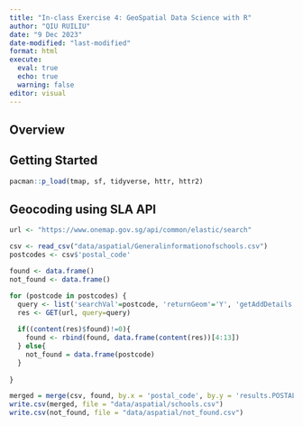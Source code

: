 ```yaml
---
title: "In-class Exercise 4: GeoSpatial Data Science with R"
author: "QIU RUILIU"
date: "9 Dec 2023"
date-modified: "last-modified"
format: html
execute: 
  eval: true
  echo: true
  warning: false
editor: visual
---
```


## Overview

## Getting Started

```r
pacman::p_load(tmap, sf, tidyverse, httr, httr2)
```

## Geocoding using SLA API

```r
url <- "https://www.onemap.gov.sg/api/common/elastic/search"

csv <- read_csv("data/aspatial/Generalinformationofschools.csv")
postcodes <- csv$'postal_code'

found <- data.frame()
not_found <- data.frame()

for (postcode in postcodes) {
  query <- list('searchVal'=postcode, 'returnGeom'='Y', 'getAddDetails'='Y', 'pageNum'='1')
  res <- GET(url, query=query)
  
  if((content(res)$found)!=0){
    found <- rbind(found, data.frame(content(res))[4:13])
  } else{
    not_found = data.frame(postcode)
  }
  
}
```

```r
merged = merge(csv, found, by.x = 'postal_code', by.y = 'results.POSTAL', all = TRUE)
write.csv(merged, file = "data/aspatial/schools.csv")
write.csv(not_found, file = "data/aspatial/not_found.csv")
```
